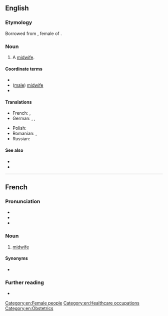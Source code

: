 ==English==

===Etymology===
Borrowed from {{bor|en|fr|accoucheuse}}, female of {{m|fr|accoucheur}}.

===Noun===
{{en-noun}}

# {{lb|en|rare}} A [[midwife]].

====Coordinate terms====
* {{l|en|accoucheur}}
* ([[male]]) [[midwife]]
* {{l|en|man-midwife}}

====Translations====
{{trans-top|woman who assists women in childbirth}}
* French: {{t+|fr|accoucheuse|f}}, {{t+|fr|sage-femme|f}}
* German: {{t+|de|Entbindungspflegerin|f}}, {{t+|de|Geburtshelferin|f}}, {{t|de|Entbindungshelferin|f}}
{{trans-mid}}
* Polish: {{t+|pl|akuszerka|f}}
* Romanian: {{t+|ro|moașă|f}}, {{t+|ro|obstetriciană|f}}
* Russian: {{t+|ru|акушерка|f}}
{{trans-bottom}}

====See also====
* {{l|en|obstetrics}}
* {{l|en|obstetrician}}

[[Category:en:Female people]]
[[Category:en:Healthcare occupations]]
[[Category:en:Obstetrics]]

----

==French==

===Pronunciation===
* {{fr-IPA}}
* {{audio|fr|Fr-accoucheuse.ogg|Audio}}
* {{audio|fr|Fr-Paris--accoucheuse.ogg|Audio (Paris)}}

===Noun===
{{fr-noun|f|m=accoucheur}}

# [[midwife]]

====Synonyms====
* {{l|fr|sage-femme}}

===Further reading===
* {{R:TLFi}}